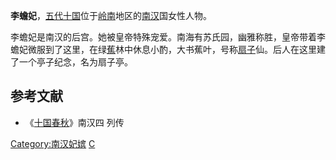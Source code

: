 '''李蟾妃'''，[[五代十国|五代十国]]位于[[岭南|岭南]]地区的[[南汉|南汉]]国女性人物。

李蟾妃是南汉的后宫。她被皇帝特殊宠爱。南海有苏氏园，幽雅称胜，皇帝带着李蟾妃微服到了这里，在绿[[芭蕉|蕉]]林中休息小酌，大书蕉叶，号称[[扇子|扇子]]仙。后人在这里建了一个亭子纪念，名为扇子亭。
==参考文献==
*《[[十国春秋|十国春秋]]》南汉四 列传
{{DEFAULTSORT:L}}
[[Category:南汉妃嫔|Category:南汉妃嫔]]
[[Category:李姓|C]]